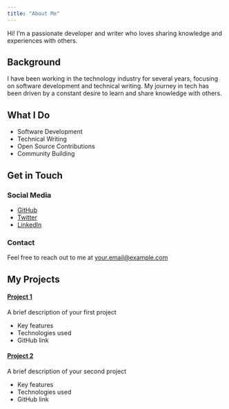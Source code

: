 ```yaml
---
title: "About Me"
---
```


::: {.lead}
Hi! I'm a passionate developer and writer who loves sharing knowledge and experiences with others.
:::

## Background

I have been working in the technology industry for several years, focusing on software development and technical writing. My journey in tech has been driven by a constant desire to learn and share knowledge with others.

## What I Do

- Software Development
- Technical Writing
- Open Source Contributions
- Community Building

## Get in Touch

::: {.grid}

::: {.g-col-12 .g-col-md-6}
### Social Media

- [GitHub](https://github.com/yourusername)
- [Twitter](https://twitter.com/yourusername)
- [LinkedIn](https://linkedin.com/in/yourusername)
:::

::: {.g-col-12 .g-col-md-6}
### Contact

Feel free to reach out to me at [your.email@example.com](mailto:your.email@example.com)
:::

:::

## My Projects

::: {.link-cards}

::: {.card}
::: {.card-title}
#### [Project 1](/projects/project1)
:::

::: {.card-subtitle}
A brief description of your first project
:::

::: {.card-body}
- Key features
- Technologies used
- GitHub link
:::
:::

::: {.card}
::: {.card-title}
#### [Project 2](/projects/project2)
:::

::: {.card-subtitle}
A brief description of your second project
:::

::: {.card-body}
- Key features
- Technologies used
- GitHub link
:::
:::

:::
